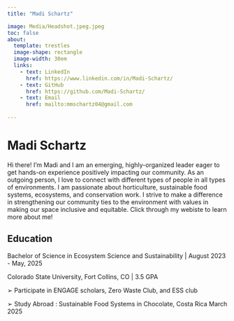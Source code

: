 ```yaml
---
title: "Madi Schartz"

image: Media/Headshot.jpeg.jpeg 
toc: false
about: 
  template: trestles
  image-shape: rectangle
  image-width: 30em
  links:
    - text: LinkedIn
      href: https://www.linkedin.com/in/Madi-Schartz/
    - text: GitHub
      href: https://github.com/Madi-Schartz/
    - text: Email
      href: mailto:mmschartz04@gmail.com
      
---
```

# Madi Schartz
       
Hi there! I'm Madi and I am an emerging, highly-organized leader eager to get hands-on experience positively impacting our community. As
an outgoing person, I love to connect with different types of people in all types of environments. I am passionate about
horticulture, sustainable food systems, ecosystems, and conservation work. I strive to make a difference in
strengthening our community ties to the environment with values in making our space inclusive and equitable. Click through my webiste to learn more about me!

## Education

Bachelor of Science in Ecosystem Science and Sustainability | August 2023 - May, 2025

Colorado State University, Fort Collins, CO | 3.5 GPA

➢ Participate in ENGAGE scholars, Zero Waste Club, and ESS club

➢ Study Abroad : Sustainable Food Systems in Chocolate, Costa Rica March 2025




